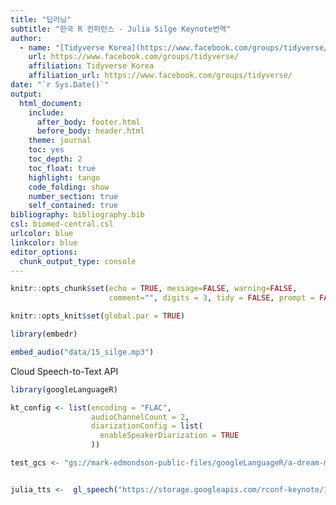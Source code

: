 ```yaml
---
title: "딥러닝"
subtitle: "한국 R 컨퍼런스 - Julia Silge Keynote번역"
author:
  - name: "[Tidyverse Korea](https://www.facebook.com/groups/tidyverse/)"
    url: https://www.facebook.com/groups/tidyverse/
    affiliation: Tidyverse Korea
    affiliation_url: https://www.facebook.com/groups/tidyverse/
date: "`r Sys.Date()`"
output:
  html_document: 
    include:
      after_body: footer.html
      before_body: header.html
    theme: journal
    toc: yes
    toc_depth: 2
    toc_float: true
    highlight: tango
    code_folding: show
    number_section: true
    self_contained: true
bibliography: bibliography.bib
csl: biomed-central.csl
urlcolor: blue
linkcolor: blue
editor_options: 
  chunk_output_type: console
---
```


``` r
knitr::opts_chunk$set(echo = TRUE, message=FALSE, warning=FALSE,
                      comment="", digits = 3, tidy = FALSE, prompt = FALSE, fig.align = 'center')

knitr::opts_knit$set(global.par = TRUE) 
```


```r
library(embedr)

embed_audio("data/15_silge.mp3")


```


Cloud Speech-to-Text API

```r
library(googleLanguageR)

kt_config <- list(encoding = "FLAC",
                  audioChannelCount = 2,
                  diarizationConfig = list(
                    enableSpeakerDiarization = TRUE
                  ))

test_gcs <- "gs://mark-edmondson-public-files/googleLanguageR/a-dream-mono.wav"


julia_tts <-  gl_speech("https://storage.googleapis.com/rconf-keynote/15_silge.flac", languageCode = "en-US", customConfig = kt_config)

```


